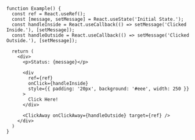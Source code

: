 <Documenter >

<br />

```preview
function Example() {
  const ref = React.useRef();
  const [message, setMessage] = React.useState('Initial State.');
  const handleInside = React.useCallback(() => setMessage('Clicked Inside.'), [setMessage]);
  const handleOutside = React.useCallback(() => setMessage('Clicked Outside.'), [setMessage]);

  return (
    <div>
      <p>Status: {message}</p>

      <div
        ref={ref}
        onClick={handleInside}
        style={{ padding: '20px', background: '#eee', width: 250 }}
      >
        Click Here!
      </div>

      <ClickAway onClickAway={handleOutside} target={ref} />
    </div>
  )
}
```

</Documenter>